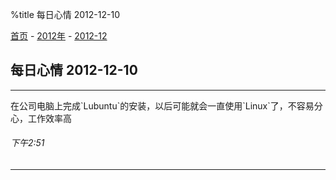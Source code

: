 %title 每日心情 2012-12-10

[[../../../index|首页]] - [[../index|2012年]] - [[index|2012-12]]
==每日心情 2012-12-10==
----
在公司电脑上完成`Lubuntu`的安装，以后可能就会一直使用`Linux`了，不容易分心，工作效率高
======下午2:51======
----
